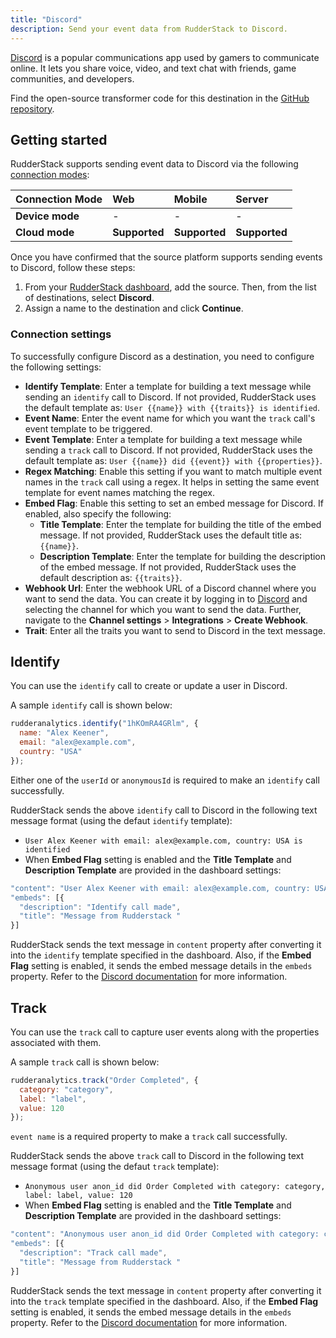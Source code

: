 ```yaml
---
title: "Discord"
description: Send your event data from RudderStack to Discord.
---
```


[Discord](https://discord.com/) is a popular communications app used by gamers to communicate online. It lets you share voice, video, and text chat with friends, game communities, and developers.

Find the open-source transformer code for this destination in the <a href="https://github.com/rudderlabs/rudder-transformer/tree/master/src/v0/destinations/discord">GitHub repository</a>.

## Getting started

RudderStack supports sending event data to Discord via the following <a href="https://rudderstack.com/docs/rudderstack-cloud/rudderstack-connection-modes/">connection modes</a>:

| **Connection Mode** | **Web**       | **Mobile**    | **Server**    |
| :------------------ | :------------ | :------------ | :------------ |
| **Device mode**     | -             | -             | -             |
| **Cloud mode**      | **Supported** | **Supported** | **Supported** |

Once you have confirmed that the source platform supports sending events to Discord, follow these steps:

1. From your [RudderStack dashboard](https://app.rudderstack.com/), add the source. Then, from the list of destinations, select **Discord**.
2. Assign a name to the destination and click **Continue**.

### Connection settings

To successfully configure Discord as a destination, you need to configure the following settings:

- **Identify Template**: Enter a template for building a text message while sending an `identify` call to Discord. If not provided, RudderStack uses the default template as: `User {{name}} with {{traits}} is identified`.
- **Event Name**: Enter the event name for which you want the `track` call's event template to be triggered.
- **Event Template**: Enter a template for building a text message while sending a `track` call to Discord. If not provided, RudderStack uses the default template as: `User {{name}} did {{event}} with {{properties}}`.
- **Regex Matching**: Enable this setting if you want to match multiple event names in the `track` call using a regex. It helps in setting the same event template for event names matching the regex.
- **Embed Flag**: Enable this setting to set an embed message for Discord. If enabled, also specify the following:
    - **Title Template**: Enter the template for building the title of the embed message. If not provided, RudderStack uses the default title as: `{{name}}`.
    - **Description Template**: Enter the template for building the description of the embed message. If not provided, RudderStack uses the default description as: `{{traits}}`.
- **Webhook Url**: Enter the webhook URL of a Discord channel where you want to send the data. You can create it by logging in to [Discord](https://discord.com/login) and selecting the channel for which you want to send the data. Further, navigate to the **Channel settings** > **Integrations** > **Create Webhook**. 
- **Trait**: Enter all the traits you want to send to Discord in the text message.

## Identify

You can use the <Link to="/event-spec/standard-events/identify/">`identify`</Link> call to create or update a user in Discord.

A sample `identify` call is shown below:

```javascript
rudderanalytics.identify("1hKOmRA4GRlm", {
  name: "Alex Keener",
  email: "alex@example.com",
  country: "USA"
});
```

<div class="infoBlock">
Either one of the <code class="inline-code">userId</code> or <code class="inline-code">anonymousId</code> is required to make an <code class="inline-code">identify</code> call successfully.
</div>

RudderStack sends the above `identify` call to Discord in the following text message format (using the defaut `identify` template):
- `User Alex Keener with email: alex@example.com, country: USA is identified`
- When **Embed Flag** setting is enabled and the **Title Template** and **Description Template** are provided in the dashboard settings:

```javascript
"content": "User Alex Keener with email: alex@example.com, country: USA is identified",
"embeds": [{
  "description": "Identify call made",
  "title": "Message from Rudderstack "
}]
```
RudderStack sends the text message in `content` property after converting it into the `identify` template specified in the dashboard. Also, if the **Embed Flag** setting is enabled, it sends the embed message details in the `embeds` property. Refer to the [Discord documentation](https://discord.com/developers/docs/resources/webhook) for more information.

## Track

You can use the <Link to="/event-spec/standard-events/track">`track`</Link> call to capture user events along with the properties associated with them.

A sample `track` call is shown below:

```javascript
rudderanalytics.track("Order Completed", {
  category: "category",
  label: "label",
  value: 120
});
```

<div class="infoBlock">
<code class="inline-code">event name</code> is a required property to make a <code class="inline-code">track</code> call successfully.
</div>

RudderStack sends the above `track` call to Discord in the following text message format (using the defaut `track` template):
- `Anonymous user anon_id did Order Completed with category: category, label: label, value: 120`
- When **Embed Flag** setting is enabled and the **Title Template** and **Description Template** are provided in the dashboard settings:

```javascript
"content": "Anonymous user anon_id did Order Completed with category: category, label: label, value: 120",
"embeds": [{
  "description": "Track call made",
  "title": "Message from Rudderstack "
}]
```

RudderStack sends the text message in `content` property after converting it into the `track` template specified in the dashboard. Also, if the **Embed Flag** setting is enabled, it sends the embed message details in the `embeds` property. Refer to the [Discord documentation](https://discord.com/developers/docs/resources/webhook) for more information.